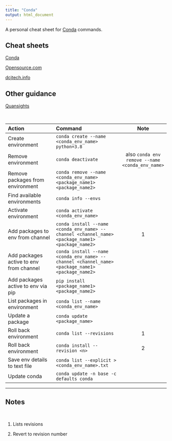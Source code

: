 ```yaml
---
title: "Conda"
output: html_document
---
```


A personal cheat sheet for [Conda](https://docs.conda.io/en/latest/) commands. 

## Cheat sheets  

[Conda](https://docs.conda.io/projects/conda/en/4.6.0/_downloads/52a95608c49671267e40c689e0bc00ca/conda-cheatsheet.pdf)  

[Opensource.com](https://opensource.com/sites/default/files/gated-content/cheat_sheet_pip.pdf)  

[dcjtech.info](http://dcjtech.info/wp-content/uploads/2015/10/Pip-Cheatsheet.pdf)  

## Other guidance  

[Quansights](https://labs.quansight.org/blog/2021/01/python-packaging-brainstorm/)  


<br>

| Action | Command | Note |  
| :----- |:------- |:---:|  
| Create environment      | ```conda create --name <conda_env_name> python=3.8``` |  |  
| Remove environment | ```conda deactivate``` | also ```conda env remove --name <conda_env_name>``` |  
| Remove packages from environment | ```conda remove --name <conda_env_name> <package_name1> <package_name2>``` |  |  
| Find available environments | ```conda info --envs``` | |  
| Activate environment | ```conda activate <conda_env_name>``` |  |  
| Add packages to env from channel | ```conda install --name <conda_env_name> --channel <channel_name> <package_name1> <package_name2>``` | 1 |  
| Add packages active to env from channel | ```conda install --name <conda_env_name> --channel <channel_name> <package_name1> <package_name2>``` |  |  
| Add packages active to env via pip | ```pip install <package_name1> <package_name2>``` |  |  
| List packages in environment | ```conda list --name <conda_env_name>``` |  |  
| Update a package | ```conda update <package_name>``` |  |  
| Roll back environment | ```conda list --revisions``` | 1 |  
| Roll back environment | ```conda install --revision <n>``` | 2 |  
| Save env details to text file | ```conda list --explicit > <conda_env_name>.txt``` |  |  
| Update conda | ```conda update -n base -c defaults conda``` |  |  

---

## Notes  

<br>

1. Lists revisions  

2. Revert to revision number  
